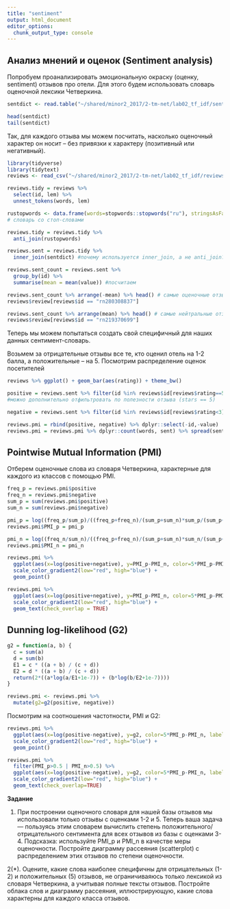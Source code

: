 ```yaml
---
title: "sentiment"
output: html_document
editor_options: 
  chunk_output_type: console
---
```


## Анализ мнений и оценок (Sentiment analysis)

Попробуем проанализировать эмоциональную окраску (оценку, sentiment) отзывов про отели. Для этого будем использовать словарь оценочной лексики Четверкина.

```r
sentdict <- read.table("~/shared/minor2_2017/2-tm-net/lab02_tf_idf/sentdict.txt", header=T, stringsAsFactors=F) # словарь оценочной лексики

head(sentdict)
tail(sentdict)
```

Так, для каждого отзыва мы можем посчитать, насколько оценочный характер он носит -- без привязки к характеру (позитивный или негативный). 

```r
library(tidyverse)
library(tidytext)
reviews <- read_csv("~/shared/minor2_2017/2-tm-net/lab02_tf_idf/reviews.csv")  

reviews.tidy = reviews %>% 
  select(id, lem) %>% 
  unnest_tokens(words, lem)

rustopwords <- data.frame(words=stopwords::stopwords("ru"), stringsAsFactors=FALSE) 
# словарь со стоп-словами

reviews.tidy = reviews.tidy %>%
  anti_join(rustopwords)

reviews.sent = reviews.tidy %>% 
  inner_join(sentdict) #почему используется inner_join, а не anti_join?

reviews.sent_count = reviews.sent %>% 
  group_by(id) %>% 
  summarise(mean = mean(value)) #посчитаем

reviews.sent_count %>% arrange(-mean) %>% head() # самые оценочные отзывы
reviews$review[reviews$id == "rn280308837"]

reviews.sent_count %>% arrange(mean) %>% head() # самые нейтральные отзывы
reviews$review[reviews$id == "rn219370699"]
```

Теперь мы можем попытаться создать свой специфичный для наших данных сентимент-словарь.

Возьмем за отрицательные отзывы все те, кто оценил отель на 1-2 балла, а положительные -- на 5. Посмотрим распределение оценок посетителей 

```r
reviews %>% ggplot() + geom_bar(aes(rating)) + theme_bw()

positive = reviews.sent %>% filter(id %in% reviews$id[reviews$rating==5]) %>% mutate(sent = "positive")
#можно дополнительно отфильтровать по полезности отзыва (stars == 5)

negative = reviews.sent %>% filter(id %in% reviews$id[reviews$rating<3]) %>% mutate(sent = "negative")

reviews.pmi = rbind(positive, negative) %>% dplyr::select(-id,-value)
reviews.pmi = reviews.pmi %>% dplyr::count(words, sent) %>% spread(sent, n, fill = 0)
```

## Pointwise Mutual Information (PMI)

Отберем оценочные слова из словаря Четверкина, характерные для каждого из классов с помощью PMI. 

```r
freq_p = reviews.pmi$positive
freq_n = reviews.pmi$negative
sum_p = sum(reviews.pmi$positive) 
sum_n = sum(reviews.pmi$negative) 

pmi_p = log((freq_p/sum_p)/((freq_p+freq_n)/(sum_p+sum_n)*sum_p/(sum_p+sum_n))+1)
reviews.pmi$PMI_p = pmi_p

pmi_n = log((freq_n/sum_n)/((freq_p+freq_n)/(sum_p+sum_n)*sum_n/(sum_p+sum_n))+1)
reviews.pmi$PMI_n = pmi_n

reviews.pmi %>% 
  ggplot(aes(x=log(positive+negative), y=PMI_p-PMI_n, color=5*PMI_p-PMI_n, label=words)) +
  scale_color_gradient2(low="red", high="blue") +
  geom_point()

reviews.pmi %>% 
  ggplot(aes(x=log(positive+negative), y=PMI_p-PMI_n, color=5*PMI_p-PMI_n, label=words)) +
  scale_color_gradient2(low="red", high="blue") +
  geom_text(check_overlap = TRUE)
```


## Dunning log-likelihood (G2)


```r
g2 = function(a, b) {
  c = sum(a)
  d = sum(b)
  E1 = c * ((a + b) / (c + d))
  E2 = d * ((a + b) / (c + d))
  return(2*((a*log(a/E1+1e-7)) + (b*log(b/E2+1e-7))))
}

reviews.pmi <- reviews.pmi %>% 
  mutate(g2=g2(positive, negative))
```


Посмотрим на соотношения частотности, PMI и G2:

```r
reviews.pmi %>% 
  ggplot(aes(x=log(positive-negative), y=g2, color=5*PMI_p-PMI_n, label=words)) +
  scale_color_gradient2(low="red", high="blue") +
  geom_point() 

reviews.pmi %>% 
  filter(PMI_p>0.5 | PMI_n>0.5) %>% 
  ggplot(aes(x=log(positive-negative), y=g2, color=5*PMI_p-PMI_n, label=words)) + 
  scale_color_gradient2(low="red", high="blue") + 
  geom_text(check_overlap=TRUE)
```

**Задание**

1. При построении оценочного словаря для нашей базы отзывов мы использовали только отзывы с оценками 1-2 и 5. Теперь ваша задача — пользуясь этим словарем вычислить степень положительного/отрицательного сентимента для всех отзывов из базы с оценками 3-4. Подсказка: используйте PMI_p и PMI_n в качестве меры оценочности. Постройте диаграмму рассеяния (scatterplot) с распределением этих отзывов по степени оценочности.

2(*). Оцените, какие слова наиболее специфичны для отрицательных (1-2) и положительных (5) отзывов, не ограничиваяюсь только лексикой из словаря Четверкина, а учитывая полные тексты отзывов. Постройте облака слов и диаграмму рассеяния, иллюстрирующую, какие слова характерны для каждого класса отзывов.

